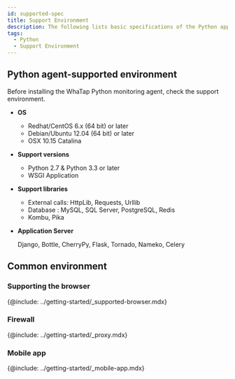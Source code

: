 ```yaml
---
id: supported-spec
title: Support Environment
description: The following lists basic specifications of the Python application server on which the WhaTap monitoring service operates.
tags:
  - Python
  - Support Environment
---
```


## Python agent-supported environment

Before installing the WhaTap Python monitoring agent, check the support environment.

-   **OS**

    -   Redhat/CentOS 6.x (64 bit) or later
    -   Debian/Ubuntu 12.04 (64 bit) or later
    -   OSX 10.15 Catalina

-   **Support versions**

    -   Python 2.7 & Python 3.3 or later
    -   WSGI Application

-   **Support libraries**

    -   External calls: HttpLib, Requests, Urllib
    -   Database : MySQL, SQL Server, PostgreSQL, Redis
    -   Kombu, Pika

-   **Application Server**

    Django, Bottle, CherryPy, Flask, Tornado, Nameko, Celery

## Common environment

### Supporting the browser

{@include: ../getting-started/_supported-browser.mdx}  

### Firewall

{@include: ../getting-started/_proxy.mdx}  

### Mobile app

{@include: ../getting-started/_mobile-app.mdx}  
